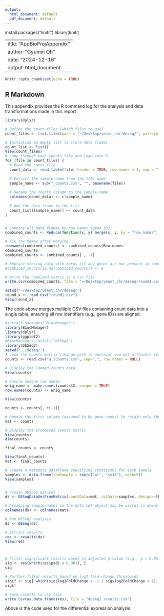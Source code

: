 ```yaml
---
output:
  html_document: default
  pdf_document: default
---
```

install.packages("knitr")
library(knitr)

---
title: "AppBioProjAppendix"
author: "Gyumin Oh"
date: "2024-12-16"
output: html_document
---

```r
knitr::opts_chunk$set(echo = TRUE)
```

## R Markdown

This appendix provides the R command log for the analysis and data transformations made in this report

```r
library(dplyr)

# Define the count files (which files to use)
count_files <- list.files(path = "~/Desktop/yeast_chr/deseq/", pattern = "*_counts.csv", full.names = TRUE)

# Initialise an empty list to store data frames
count_list <- list()
View(count_files)
# Loop through each counts file and load into R
for (file in count_files) {
  # Read the count file
  count_data <- read.table(file, header = TRUE, row.names = 1, sep = ",")
  
  # Extract the sample name from the file name
  sample_name <- sub("_counts.csv", "", basename(file))
  
  # Rename the counts column to the sample name
  colnames(count_data) <- c(sample_name)
  
  # Add the data frame to the list
  count_list[[sample_name]] <- count_data
}


# Combine all data frames by row names (gene IDs)
combined_counts <- Reduce(function(x, y) merge(x, y, by = "row.names", all = TRUE), count_list)

# Fix row names after merging
rownames(combined_counts) <- combined_counts$Row.names
combined_counts
combined_counts <- combined_counts[ , -1]

# Replace missing data with zeros (if any genes are not present in some samples)
#combined_counts[is.na(combined_counts)] <- 0

# Write the combined matrix to a csv file
write.csv(combined_counts, file = "~/Desktop/yeast_chr/deseq/round1.csv", quote = FALSE, row.names = TRUE)

setwd("~/Desktop/yeast_chr/deseq/")
round_x <- read.csv("round1.csv")
View(round_x)
```

The code above merges multiple CSV files containing count data into a single table, ensuring all row identifiers (e.g., gene IDs) are aligned.

```r
#install.packages("BiocManager")
library(BiocManager)
library(dplyr)
library(ggplot2)
#BiocManager::install("DESeq2")
library(DESeq2)
setwd("../deseq/")
# Load the counts matrix (change path to wherever you put allCounts to)
counts <- read.csv("allCounts.csv", sep=",", row.names = NULL)

# Display the loaded counts data
View(counts)

# Ensure unique row names
uniq_name <- make.names(counts$X, unique = TRUE)
row.names(counts) <- uniq_name

View(counts)

counts <- counts[, c(-1)]

# Remove the first column (assumed to be gene names) to retain only the count data
mat <- counts

# Display the processed counts matrix
View(counts)
dim(counts)

final_counts <- counts

View(final_counts)
mat <- final_counts

# Create a metadata dataframe specifying conditions for each sample
samples <- data.frame(theSample = rep(c("wt", "sy14"), each=6))
View(samples)


# Create DESeq2 dataset
ds <- DESeqDataSetFromMatrix(countData=mat, colData=samples, design=~theSample)

# Assigning sample names in the data set object may be useful in downstream analysis
colnames(ds) <- colnames(mat)

# Run DESeq2 analysis
ds <- DESeq(ds)

# Extract results
res <- results(ds)
View(res)



# Filter significant results based on adjusted p-value (e.g., p < 0.05)
sig <- res[which(res$padj < 0.001), ]
sig

# Further filter results based on log2 fold-change thresholds
sigLf <- sig[ which(sig$log2FoldChange < -1 | sig$log2FoldChange > 1), ]
sigLf

# Save results to csv file
write.csv(as.data.frame(res), file = "deseq2_results.csv")
```

Above is the code used for the differential expression analysis


